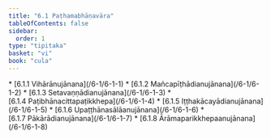 ```yaml
---
title: "6.1 Paṭhamabhāṇavāra"
tableOfContents: false
sidebar:
  order: 1
type: "tipitaka"
basket: "vi"
book: "cula"
---
```



<DynamicBreadcrumb />



<TableOfContents book="cula" section="6.1">
* [6.1.1 Vihārānujānana](/6-1/6-1-1)
* [6.1.2 Mañcapīṭhādianujānana](/6-1/6-1-2)
* [6.1.3 Setavaṇṇādianujānana](/6-1/6-1-3)
* [6.1.4 Paṭibhānacittapaṭikkhepa](/6-1/6-1-4)
* [6.1.5 Iṭṭhakācayādianujānana](/6-1/6-1-5)
* [6.1.6 Upaṭṭhānasālāanujānana](/6-1/6-1-6)
* [6.1.7 Pākārādianujānana](/6-1/6-1-7)
* [6.1.8 Ārāmaparikkhepaanujānana](/6-1/6-1-8)
</TableOfContents>